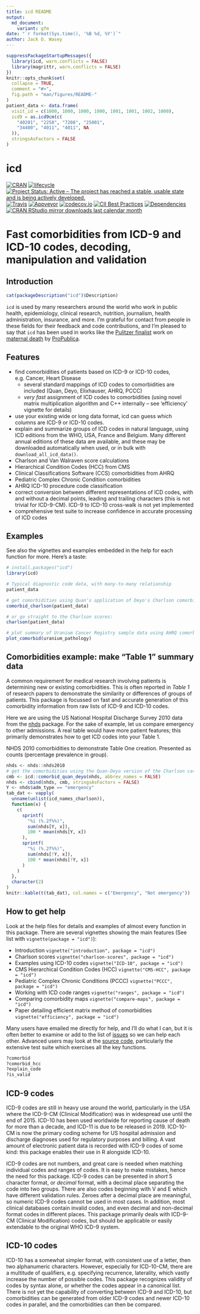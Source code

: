 ```yaml
---
title: icd README
output:
  md_document:
    variant: gfm
date: "`r format(Sys.time(), '%B %d, %Y')`"
author: Jack O. Wasey 
---
```

<!--
Copyright (C) 2014 - 2020  Jack O. Wasey

This file is part of icd.

icd is free software: you can redistribute it and/or modify
it under the terms of the GNU General Public License as published by
the Free Software Foundation, either version 3 of the License, or
(at your option) any later version.

icd is distributed in the hope that it will be useful,
but WITHOUT ANY WARRANTY; without even the implied warranty of
MERCHANTABILITY or FITNESS FOR A PARTICULAR PURPOSE. See the
GNU General Public License for more details.

You should have received a copy of the GNU General Public License
along with icd. If not, see <http:#www.gnu.org/licenses/>.
-->

<!-- README.md is generated from README.Rmd. Please edit that file and render with rmarkdown::render("README.Rmd")
-->
```r
suppressPackageStartupMessages({
  library(icd, warn.conflicts = FALSE)
  library(magrittr, warn.conflicts = FALSE)
})
knitr::opts_chunk$set(
  collapse = TRUE,
  comment = "#>",
  fig.path = "man/figures/README-"
)
patient_data <- data.frame(
  visit_id = c(1000, 1000, 1000, 1000, 1001, 1001, 1002, 1000),
  icd9 = as.icd9cm(c(
    "40201", "2258", "7208", "25001",
    "34400", "4011", "4011", NA
  )),
  stringsAsFactors = FALSE
)
```

# icd

<!-- badges: start -->
[![CRAN](https://www.r-pkg.org/badges/version/icd "CRAN")](https://cran.r-project.org/package=icd)
[![lifecycle](https://img.shields.io/badge/lifecycle-stable-blue.svg)](https://www.tidyverse.org/lifecycle/#stable)
[![Project Status: Active – The project has reached a stable, usable state and is being actively developed.](https://www.repostatus.org/badges/latest/active.svg)](https://www.repostatus.org/#active)
[![Travis](https://travis-ci.org/jackwasey/icd.svg?branch=master "Travis Build Status")](https://travis-ci.org/jackwasey/icd)
[![Appveyor](https://ci.appveyor.com/api/projects/status/9ncfgxht3n5i8t60/branch/master?svg=true "Appveyor Build Status")](https://ci.appveyor.com/project/jackwasey/icd/branch/master)
[![codecov.io](https://codecov.io/github/jackwasey/icd/coverage.svg?branch=master "Code Coverage")](https://codecov.io/github/jackwasey/icd?branch=master)
[![CII Best Practices](https://bestpractices.coreinfrastructure.org/projects/2092/badge)](https://bestpractices.coreinfrastructure.org/projects/2092)
[![Dependencies](https://tinyverse.netlify.com/badge/icd)](https://cran.r-project.org/package=icd)
[![CRAN RStudio mirror downloads last calendar month](https://cranlogs.r-pkg.org/badges/icd  "RStudio Mirror Downloads")](https://cran.r-project.org/package=icd)
<!-- badges: end -->
<!-- [![CRAN RStudio mirror downloads last week](https://cranlogs.r-pkg.org/badges/last-week/icd "RStudio Mirror Downloads Last Week")](https://cran.r-project.org/package=icd) -->

# Fast comorbidities from ICD-9 and ICD-10 codes, decoding, manipulation and validation

## Introduction

```r
cat(packageDescription("icd")$Description)
```

`icd` is used by many researchers around the world who work in public health, epidemiology, clinical research, nutrition, journalism, health administration, insurance, and more. I'm grateful for contact from people in these fields for their feedback and code contributions, and I'm pleased to say that `icd` has been used in works like the [Pulitzer finalist](http://www.pulitzer.org/finalists/staff-propublica) work on [maternal death](http://www.pulitzer.org/finalists/staff-propublica) by [ProPublica](https://www.propublica.org).

## Features

 * find comorbidities of patients based on ICD-9 or ICD-10 codes, e.g. Cancer, Heart Disease
     + several standard mappings of ICD codes to comorbidities are included (Quan, Deyo, Elixhauser, AHRQ, PCCC)
     + *very fast* assignment of ICD codes to comorbidities (using novel matrix multiplication algorithm and C++ internally -- see 'efficiency' vignette for details)
 * use your existing wide or long data format, icd can guess which columns are ICD-9 or ICD-10 codes.
 * explain and summarize groups of ICD codes in natural language, using ICD editions from the WHO, USA, France and Belgium. Many different annual editions of these data are available, and these may be downloaded automatically when used, or in bulk with `download_all_icd_data()`.
 * Charlson and Van Walraven score calculations
 * Hierarchical Condition Codes (HCC) from CMS
 * Clinical Classifications Software (CCS) comorbidities from AHRQ
 * Pediatric Complex Chronic Condition comorbidities
 * AHRQ ICD-10 procedure code classification
 * correct conversion between different representations of ICD codes, with and without a decimal points, leading and trailing characters (this is not trivial for ICD-9-CM). ICD-9 to ICD-10 cross-walk is not yet implemented
 * comprehensive test suite to increase confidence in accurate processing of ICD codes

## Examples

See also the vignettes and examples embedded in the help for each function for more. Here's a taste: 

```r
# install.packages("icd")
library(icd)

# Typical diagnostic code data, with many-to-many relationship
patient_data

# get comorbidities using Quan's application of Deyo's Charlson comorbidity groups
comorbid_charlson(patient_data)

# or go straight to the Charlson scores:
charlson(patient_data)

# plot summary of Uranium Cancer Registry sample data using AHRQ comorbidities
plot_comorbid(uranium_pathology)
```

## Comorbidities example: make "Table 1" summary data

A common requirement for medical research involving patients is determining new or existing comorbidities. This is often reported in *Table 1* of research papers to demonstrate the similarity or differences of groups of patients. This package is focussed on fast and accurate generation of this comorbidity information from raw lists of ICD-9 and ICD-10 codes.

Here we are using the US National Hospital Discharge Survey 2010 data from the [nhds](https://github.com/jackwasey/nhds) package. For the sake of example, let us compare emergency to other admissions. A real table would have more patient features; this primarily demonstrates how to get ICD codes into your Table 1.

NHDS 2010 comorbidities to demonstrate Table One creation. Presented as counts (percentage prevalence in group).
```r
nhds <- nhds::nhds2010
# get the comorbidities using the Quan-Deyo version of the Charlson categories
cmb <- icd::comorbid_quan_deyo(nhds, abbrev_names = FALSE)
nhds <- cbind(nhds, cmb, stringsAsFactors = FALSE)
Y <- nhds$adm_type == "emergency"
tab_dat <- vapply(
  unname(unlist(icd_names_charlson)),
  function(x) {
    c(
      sprintf(
        "%i (%.2f%%)",
        sum(nhds[Y, x]),
        100 * mean(nhds[Y, x])
      ),
      sprintf(
        "%i (%.2f%%)",
        sum(nhds[!Y, x]),
        100 * mean(nhds[!Y, x])
      )
    )
  },
  character(2)
)
knitr::kable(t(tab_dat), col.names = c("Emergency", "Not emergency"))
```

## How to get help

Look at the help files for details and examples of almost every function in this package. There are several vignettes showing the main features (See list with `vignette(package = "icd")`):

 - Introduction `vignette("introduction", package = "icd")`
 - Charlson scores `vignette("charlson-scores", package = "icd")`
 - Examples using ICD-10 codes `vignette("ICD-10", package = "icd")`
 - CMS Hierarchical Condition Codes (HCC) `vignette("CMS-HCC", package = "icd")`
 - Pediatric Complex Chronic Conditions (PCCC) `vignette("PCCC", package = "icd")`
 - Working with ICD code ranges `vignette("ranges", package = "icd")`
 - Comparing comorbidity maps `vignette("compare-maps", package = "icd")`
 - Paper detailing efficient matrix method of comorbidities `vignette("efficiency", package = "icd")`

Many users have emailed me directly for help, and I'll do what I can, but it is often better to examine or add to the list of [issues](https://github.com/jackwasey/icd) so we can help each other. Advanced users may look at the [source code](https://github.com/jackwasey/icd), particularly the extensive test suite which exercises all the key functions.

``` r
?comorbid
?comorbid_hcc
?explain_code
?is_valid
```

## ICD-9 codes

ICD-9 codes are still in heavy use around the world, particularly in the USA where the ICD-9-CM (Clinical Modification) was in widespread use until the end of 2015. ICD-10 has been used worldwide for reporting cause of death for more than a decade, and ICD-11 is due to be released in 2019. ICD-10-CM is now the primary coding scheme for US hospital admission and discharge diagnoses used for regulatory purposes and billing. A vast amount of electronic patient data is recorded with ICD-9 codes of some kind: this package enables their use in R alongside ICD-10.

ICD-9 codes are not numbers, and great care is needed when matching individual codes and ranges of codes. It is easy to make mistakes, hence the need for this package. ICD-9 codes can be presented in *short* 5 character format, or *decimal* format, with a decimal place separating the code into two groups. There are also codes beginning with V and E which have different validation rules. Zeroes after a decimal place are meaningful, so numeric ICD-9 codes cannot be used in most cases. In addition, most clinical databases contain invalid codes, and even decimal and non-decimal format codes in different places. This package primarily deals with ICD-9-CM (Clinical Modification) codes, but should be applicable or easily extendable to the original WHO ICD-9 system.

## ICD-10 codes

ICD-10 has a somewhat simpler format, with consistent use of a letter, then two alphanumeric characters. However, especially for ICD-10-CM, there are a multitude of qualifiers, e.g. specifying recurrence, laterality, which vastly increase the number of possible codes. This package recognizes validity of codes by syntax alone, or whether the codes appear in a canonical list. There is not yet the capability of converting between ICD-9 and ICD-10, but comorbidities can be generated from older ICD-9 codes and newer ICD-10 codes in parallel, and the comorbidities can then be compared.
